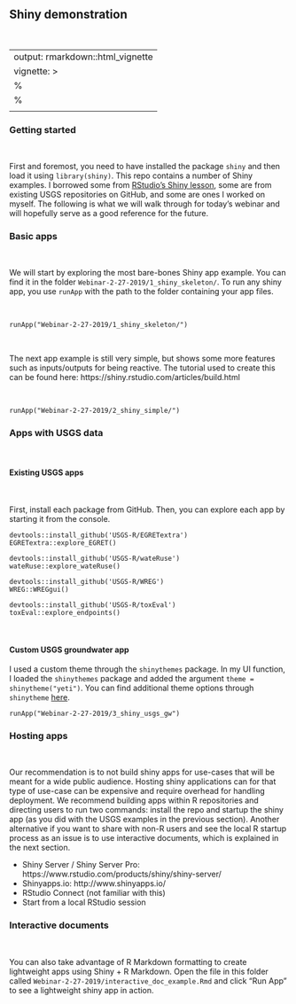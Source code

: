## Shiny demonstration {.tabset .tabset-fade .tabset-pills}

</br>

---
output: rmarkdown::html_vignette
vignette: >
  %\VignetteIndexEntry{Task plans}
  %\VignetteEngine{knitr::rmarkdown}
  \usepackage[utf8]{inputenc}
---

<head>
  <style>
    body{ 
      font-size: 14px;
    }
  </style>
</head>

### Getting started

</br>

First and foremost, you need to have installed the package `shiny` and then load it using `library(shiny)`. This repo contains a number of Shiny examples. I borrowed some from [RStudio's Shiny lesson](https://shiny.rstudio.com/articles/build.html), some are from existing USGS repositories on GitHub, and some are ones I worked on myself. The following is what we will walk through for today's webinar and will hopefully serve as a good reference for the future.

### Basic apps

</br>

We will start by exploring the most bare-bones Shiny app example. You can find it in the folder `Webinar-2-27-2019/1_shiny_skeleton/`. To run any shiny app, you use `runApp` with the path to the folder containing your app files. 

</br>

```
runApp("Webinar-2-27-2019/1_shiny_skeleton/")
```

</br>

The next app example is still very simple, but shows some more features such as inputs/outputs for being reactive. The tutorial used to create this can be found here: https://shiny.rstudio.com/articles/build.html

</br>

```
runApp("Webinar-2-27-2019/2_shiny_simple/")
```

### Apps with USGS data

</br>

#### Existing USGS apps

</br>

First, install each package from GitHub. Then, you can explore each app by starting it from the console.

```
devtools::install_github('USGS-R/EGRETextra')
EGRETextra::explore_EGRET()
```

```
devtools::install_github('USGS-R/wateRuse')
wateRuse::explore_wateRuse()
```

```
devtools::install_github('USGS-R/WREG')
WREG::WREGgui()
```

```
devtools::install_github('USGS-R/toxEval')
toxEval::explore_endpoints()
```

</br>

#### Custom USGS groundwater app

I used a custom theme through the `shinythemes` package. In my UI function, I loaded the `shinythemes` package and added the argument `theme = shinytheme("yeti")`. You can find additional theme options through `shinytheme` [here](http://rstudio.github.io/shinythemes/). 

```
runApp("Webinar-2-27-2019/3_shiny_usgs_gw")
```

### Hosting apps

</br>

Our recommendation is to not build shiny apps for use-cases that will be meant for a wide public audience. Hosting shiny applications can for that type of use-case can be expensive and require overhead for handling deployment. We recommend building apps within R repositories and directing users to run two commands: install the repo and startup the shiny app (as you did with the USGS examples in the previous section). Another alternative if you want to share with non-R users and see the local R startup process as an issue is to use interactive documents, which is explained in the next section.

* Shiny Server / Shiny Server Pro: https://www.rstudio.com/products/shiny/shiny-server/
* Shinyapps.io: http://www.shinyapps.io/
* RStudio Connect (not familiar with this)
* Start from a local RStudio session

### Interactive documents

</br>

You can also take advantage of R Markdown formatting to create lightweight apps using Shiny + R Markdown. Open the file in this folder called `Webinar-2-27-2019/interactive_doc_example.Rmd` and click "Run App" to see a lightweight shiny app in action.
